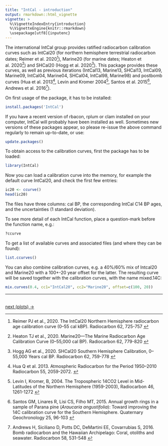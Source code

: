 ```yaml
---
title: "IntCal - introduction"
output: rmarkdown::html_vignette
vignette: >
  %\VignetteIndexEntry{introduction}
  %\VignetteEngine{knitr::rmarkdown}
  \usepackage[utf8]{inputenc}
---
```


The international IntCal group provides ratified radiocarbon calibration curves such as IntCal20 (for northern hemisphere terrestrial radiocarbon dates; Reimer et al. 2020[^1]), Marine20 (for marine dates; Heaton et al. 2020[^2]) and SHCal20 (Hogg et al. 2020[^3]). This package provides these curves, as well as previous iterations (IntCal13, Marine13, SHCal13, IntCal09, Marine09, IntCal04, Marine04, SHCal04, IntCal98, Marine98) and postbomb curves (Hua et al. 2013[^4], Levin and Kromer 2004[^5], Santos et al. 2015[^6], Andrews et al. 2016[^7]). 

On first usage of the package, it has to be installed: 

```r
install.packages('IntCal')
``` 

If you have a recent version of rbacon, rplum or clam installed on your computer, IntCal will probably have been installed as well. Sometimes new versions of these packages appear, so please re-issue the above command regularly to remain up-to-date, or use:

```r
update.packages()
``` 

To obtain access to the calibration curves, first the package has to be loaded:

```r
library(IntCal)
```

Now you can load a calibration curve into the memory, for example the default curve IntCal20, and check the first few entries:

```r
ic20 <- ccurve()
head(ic20)
```

The files have three columns: cal BP, the corresponding IntCal C14 BP ages, and the uncertainties (1 standard deviation). 

To see more detail of each IntCal function, place a question-mark before the function name, e.g.:

```R
?ccurve
```

To get a list of available curves and associated files (and where they can be found):

```r
list.ccurves()
```

You can also combine calibration curves, e.g. a 40%/60% mix of Intcal20 and Marine20 with a 100+-20 year offset for the latter. The resulting curve will be saved together with the calibration curves, with the name mixed.14C:

```r
mix.curves(0.4, cc1="IntCal20", cc2="Marine20", offset=c(100, 20))
```


***

<br>
[next (plots) ->](./plots.html)
<br>

[^1]: Reimer PJ et al., 2020. The IntCal20 Northern Hemisphere radiocarbon age calibration curve (0–55 cal kBP). Radiocarbon 62, 725-757 <!-- [doi:10.1017/RDC.2020.41](http://dx.doi.org/10.1017/RDC.2020.41){target="_blank"} -->

[^2]: Heaton TJ et al., 2020. Marine20—The Marine Radiocarbon Age Calibration Curve (0–55,000 cal BP). Radiocarbon 62, 779-820 <!--[doi:10.1017/RDC.2020.68](http://dx.doi.org/10.1017/RDC.2020.68){target="_blank"} -->

[^3]: Hogg AG et al., 2020. SHCal20 Southern Hemisphere Calibration, 0–55,000 Years cal BP. Radiocarbon 62, 759-778 <!--[doi:10.1017/RDC.2020.59](http://dx.doi.org/10.1017/RDC.2020.59){target="_blank"} -->

[^4]: Hua Q et al. 2013. Atmospheric Radiocarbon for the Period 1950–2010 Radiocarbon 55, 2059-2072. <!--[doi:10.2458/azu_js_rc.v55i2.16177](http://dx.doi.org/10.2458/azu_js_rc.v55i2.16177){target="_blank"} -->

[^5]: Levin I, Kromer, B,  2004. The Tropospheric 14CO2 Level in Mid-Latitudes of the Northern Hemisphere (1959-2003), Radiocarbon 46, 1261-1272 <!--[doi:10.1017/S0033822200033130](http://dx.doi.org/10.1017/S0033822200033130){target="_blank"} -->

[^6]: Santos GM, Linares R, Lisi CS, Filho MT, 2015. Annual growth rings in a sample of Parana pine (*Araucaria angustifolia*): Toward improving the 14C calibration curve for the Southern Hemisphere. Quaternary Geochronology 25, 96-103 <!--[doi:10.1016/j.quageo.2014.10.004](http://dx.doi.org/10.1016/j.quageo.2014.10.004){target="_blank"} -->

[^7]: Andrews H, Siciliano D, Potts DC, DeMartini EE, Covarrubias S, 2016. Bomb radiocarbon and the Hawaiian Archipelago: Coral, otoliths and seawater. Radiocarbon 58, 531-548 <!--[doi:10.1017/RDC.2016.32](http://dx.doi.org/10.1017/RDC.2016.32){target="_blank"} -->
